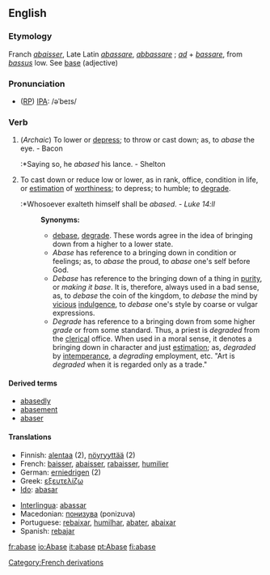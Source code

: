 ==English==
===Etymology===
[[Category:French derivations]]
Franch ''[[abaisser]]'', Late Latin ''[[abassare]]'', ''[[abbassare]]'' ; ''[[ad]]'' + ''[[bassare]]'', from ''[[bassus]]'' low. See [[base]] (adjective)

===Pronunciation===
* ([[RP]]) [[IPA]]: /əˈbeɪs/

===Verb===
{{conj|abase|abases|abased|abased|abasing}}

#(''Archaic'') To lower or [[depress]]; to throw or cast down; as, to ''abase'' the eye. - Bacon
#:*Saying so, he ''abased'' his lance. - Shelton
#To cast down or reduce low or lower, as in rank, office, condition in life, or [[estimation]] of [[worthiness]]; to depress; to humble; to [[degrade]].
#:*Whosoever exalteth himself shall be ''abased''. - ''Luke 14:ll''
#:'''Synonyms:''' 
#:*[[debase]], [[degrade]]. These words agree in the idea of bringing down from a higher to a lower state. 
#:*''Abase'' has reference to a bringing down in condition or feelings; as, to ''abase'' the proud, to ''abase'' one's self before God. 
#:*''Debase'' has reference to the bringing down of a thing in [[purity]], or ''making it base''. It is, therefore, always used in a bad sense, as, to ''debase'' the coin of the kingdom, to ''debase'' the mind by [[vicious]] [[indulgence]], to ''debase'' one's style by coarse or vulgar expressions. 
#:*''Degrade'' has reference to a bringing down from some higher ''grade'' or from some standard. Thus, a priest is ''degraded'' from the [[clerical]] office. When used in a moral sense, it denotes a bringing down in character and just [[estimation]]; as, ''degraded'' by [[intemperance]], a ''degrading'' employment, etc. "Art is ''degraded'' when it is regarded only as a trade."

====Derived terms====
* [[abasedly]]
* [[abasement]]
* [[abaser]]

====Translations====
{{top}}
*Finnish: [[alentaa]] (2), [[nöyryyttää]] (2)
*French: [[baisser]], [[abaisser]], [[rabaisser]], [[humilier]]
*German: [[erniedrigen]] (2)
*Greek: [[εξευτελίζω]]
*[[Ido]]: [[abasar]]
{{mid}}
*[[Interlingua]]: [[abassar]]
*Macedonian: [[понизува]] (ponizuva)
*Portuguese: [[rebaixar]], [[humilhar]], [[abater]], [[abaixar]]
*Spanish: [[rebajar]]
{{bottom}}

[[fr:abase]]
[[io:Abase]]
[[it:abase]]
[[pt:Abase]]
[[fi:abase]]